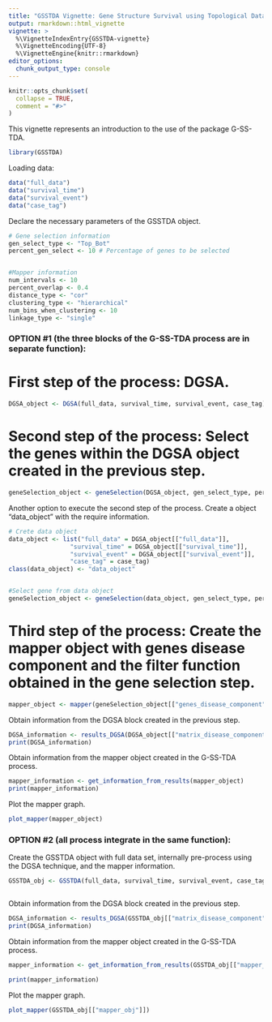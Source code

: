 ```yaml
---
title: "GSSTDA Vignette: Gene Structure Survival using Topological Data Analysis"
output: rmarkdown::html_vignette
vignette: >
  %\VignetteIndexEntry{GSSTDA-vignette}
  %\VignetteEncoding{UTF-8}
  %\VignetteEngine{knitr::rmarkdown}
editor_options: 
  chunk_output_type: console
---
```


```r
knitr::opts_chunk$set(
  collapse = TRUE,
  comment = "#>"
)
```

This vignette represents an introduction to the use of the package G-SS-TDA. 

```r
library(GSSTDA)
```

Loading data:
```r
data("full_data")
data("survival_time")
data("survival_event")
data("case_tag")
```


Declare the necessary parameters of the GSSTDA object.
```r
# Gene selection information
gen_select_type <- "Top_Bot"
percent_gen_select <- 10 # Percentage of genes to be selected


#Mapper information
num_intervals <- 10
percent_overlap <- 0.4
distance_type <- "cor"
clustering_type <- "hierarchical"
num_bins_when_clustering <- 10
linkage_type <- "single"

```

### OPTION #1 (the three blocks of the G-SS-TDA process are in separate function):

# First step of the process: DGSA.
```r
DGSA_object <- DGSA(full_data, survival_time, survival_event, case_tag)


```

# Second step of the process: Select the genes within the DGSA object created in the previous step.
```r
geneSelection_object <- geneSelection(DGSA_object, gen_select_type, percent_gen_select)

```
Another option to execute the second step of the process. Create a object "data_object" with the require information.
```r
# Crete data object
data_object <- list("full_data" = DGSA_object[["full_data"]],
                 "survival_time" = DGSA_object[["survival_time"]],
                 "survival_event" = DGSA_object[["survival_event"]],
                 "case_tag" = case_tag)
class(data_object) <- "data_object"


#Select gene from data object
geneSelection_object <- geneSelection(data_object, gen_select_type, percent_gen_select)


```


# Third step of the process: Create the mapper object with genes disease component and the filter function obtained in the gene selection step.
```r
mapper_object <- mapper(geneSelection_object[["genes_disease_component"]], geneSelection_object[["filter_values"]], num_intervals, percent_overlap, distance_type,clustering_type, num_bins_when_clustering, linkage_type, optimal_clustering_mode)


```


Obtain information from the DGSA block created in the previous step.
```r
DGSA_information <- results_DGSA(DGSA_object[["matrix_disease_component"]], case_tag)
print(DGSA_information)
```

Obtain information from the mapper object created in the G-SS-TDA process.
```r
mapper_information <- get_information_from_results(mapper_object)
print(mapper_information)
```

Plot the mapper graph.
```r
plot_mapper(mapper_object)
```


### OPTION #2 (all process integrate in the same function):

Create the GSSTDA object with full data set, internally pre-process using the DGSA technique, and the mapper information.
```r
GSSTDA_obj <- GSSTDA(full_data, survival_time, survival_event, case_tag, gen_select_type, percent_gen_select, num_intervals, percent_overlap, distance_type, clustering_type, num_bins_when_clustering, linkage_type)



```

Obtain information from the DGSA block created in the previous step.
```r
DGSA_information <- results_DGSA(GSSTDA_obj[["matrix_disease_component"]], case_tag)
print(DGSA_information)
```

Obtain information from the mapper object created in the G-SS-TDA process.
```r
mapper_information <- get_information_from_results(GSSTDA_obj[["mapper_obj"]])

print(mapper_information)
```

Plot the mapper graph.
```r
plot_mapper(GSSTDA_obj[["mapper_obj"]])
```
